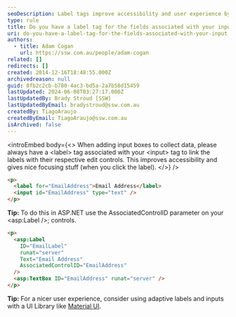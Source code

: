 ```yaml
---
seoDescription: Label tags improve accessibility and user experience by linking edit controls to their respective fields.
type: rule
title: Do you have a label tag for the fields associated with your input?
uri: do-you-have-a-label-tag-for-the-fields-associated-with-your-input
authors:
  - title: Adam Cogan
    url: https://ssw.com.au/people/adam-cogan
related: []
redirects: []
created: 2014-12-16T18:48:55.000Z
archivedreason: null
guid: 8fb2c2cb-b780-4ac3-bd5a-2a7b58d15459
lastUpdated: 2024-06-08T03:27:17.000Z
lastUpdatedBy: Brady Stroud [SSW]
lastUpdatedByEmail: bradystroud@ssw.com.au
createdBy: TiagoAraujo
createdByEmail: TiagoAraujo@ssw.com.au
isArchived: false
---
```


<introEmbed
  body={<>
When adding input boxes to collect data, please always have a \<label\> tag associated with your \<input\> tag to link the labels with their respective edit controls. This improves accessibility and gives nice focusing stuff (when you click the label).
  </>}
/>
```html
<p>
  <label for="EmailAddress">Email Address</label>
  <input id="EmailAddress" type="text" />
</p>
```

**Tip:** To do this in ASP.NET use the AssociatedControlID parameter on your \<asp:Label /\>; controls.

```html
<p>
  <asp:Label
    ID="EmailLabel"
    runat="server"
    Text="Email Address"
    AssociatedControlID="EmailAddress"
  />
  <asp:TextBox ID="EmailAddress" runat="server" />
</p>
```

**Tip:** For a nicer user experience, consider using adaptive labels and inputs with a UI Library like [Material UI](https://material-ui.com/components/text-fields/).
